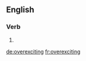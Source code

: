 ==English==

===Verb===
{{head|en|present participle}}

# {{present participle of|overexcite|lang=en}}

[[de:overexciting]]
[[fr:overexciting]]